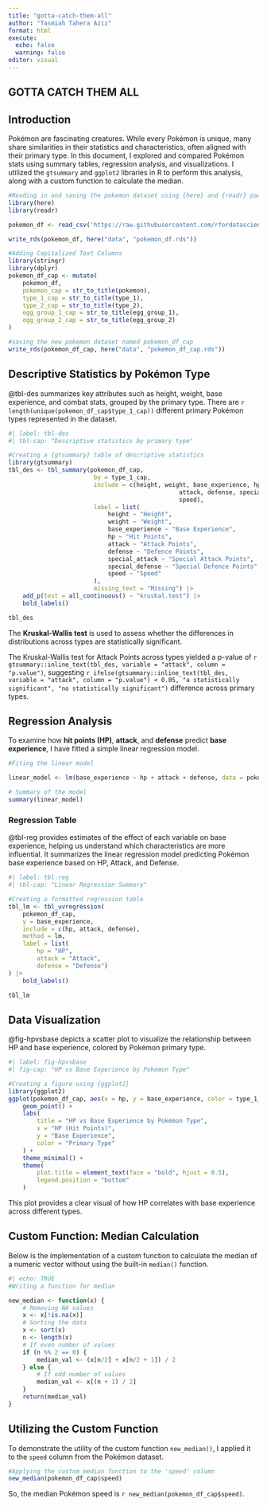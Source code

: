 ```yaml
---
title: "gotta-catch-them-all"
author: "Tasmiah Tahera Aziz"
format: html
execute: 
  echo: false
  warning: false
editor: visual
---
```


## GOTTA CATCH THEM ALL

## Introduction

Pokémon are fascinating creatures. While every Pokémon is unique, many share similarities in their statistics and characteristics, often aligned with their primary type. In this document, I explored and compared Pokémon stats using summary tables, regression analysis, and visualizations. I utilized the `gtsummary` and `ggplot2` libraries in R to perform this analysis, along with a custom function to calculate the median.

```r

#Reading in and saving the pokemon dataset using {here} and {readr} package
library(here)
library(readr)

pokemon_df <- read_csv('https://raw.githubusercontent.com/rfordatascience/tidytuesday/refs/heads/main/data/2025/2025-04-01/pokemon_df.csv')

write_rds(pokemon_df, here("data", "pokemon_df.rds"))

#Adding Capitalized Text Columns
library(stringr)
library(dplyr)
pokemon_df_cap <- mutate(
	pokemon_df,
	pokemon_cap = str_to_title(pokemon),
	type_1_cap = str_to_title(type_1),
	type_2_cap = str_to_title(type_2),
	egg_group_1_cap = str_to_title(egg_group_1),
	egg_group_2_cap = str_to_title(egg_group_2)
)

#saving the new pokemon dataset named pokemon_df_cap
write_rds(pokemon_df_cap, here("data", "pokemon_df_cap.rds"))


```

## Descriptive Statistics by Pokémon Type

@tbl-des summarizes key attributes such as height, weight, base experience, and combat stats, grouped by the primary type. There are `r length(unique(pokemon_df_cap$type_1_cap))` different primary Pokémon types represented in the dataset.

```r
#| label: tbl-des
#| tbl-cap: "Descriptive statistics by primary type"

#Creating a {gtsummary} table of descriptive statistics
library(gtsummary)
tbl_des <- tbl_summary(pokemon_df_cap,
						by = type_1_cap,
						include = c(height, weight, base_experience, hp,
												attack, defense, special_attack, special_defense,
												speed),
						label = list(
							height ~ "Height",
							weight ~ "Weight",
							base_experience ~ "Base Experience",
							hp ~ "Hit Points",
							attack ~ "Attack Points",
							defense ~ "Defence Points",
							special_attack ~ "Special Attack Points",
							special_defense ~ "Special Defence Points",
							speed ~ "Speed"
						),
						missing_text = "Missing") |>
	add_p(test = all_continuous() ~ "kruskal.test") |>
	bold_labels()

tbl_des
```

The **Kruskal-Wallis test** is used to assess whether the differences in distributions across types are statistically significant.

The Kruskal-Wallis test for Attack Points across types yielded a p-value of `r gtsummary::inline_text(tbl_des, variable = "attack", column = "p.value")`, suggesting `r ifelse(gtsummary::inline_text(tbl_des, variable = "attack", column = "p.value") < 0.05, "a statistically significant", "no statistically significant")` difference across primary types.

## Regression Analysis

To examine how **hit points (HP)**, **attack**, and **defense** predict **base experience**, I have fitted a simple linear regression model.

```r
#Fiting the linear model

linear_model <- lm(base_experience ~ hp + attack + defense, data = pokemon_df_cap)

# Summary of the model
summary(linear_model)
```

### Regression Table

@tbl-reg provides estimates of the effect of each variable on base experience, helping us understand which characteristics are more influential. It summarizes the linear regression model predicting Pokémon base experience based on HP, Attack, and Defense.

```r
#| label: tbl-reg
#| tbl-cap: "Linear Regression Summary"

#Creating a formatted regression table
tbl_lm <- tbl_uvregression(
	pokemon_df_cap,
	y = base_experience,
	include = c(hp, attack, defense),
	method = lm,
	label = list(
		hp = "HP",
		attack = "Attack",
		defense = "Defense")
) |>
	bold_labels()

tbl_lm
```

## Data Visualization

@fig-hpvsbase depicts a scatter plot to visualize the relationship between HP and base experience, colored by Pokémon primary type.

```r
#| label: fig-hpvsbase
#| fig-cap: "HP vs Base Experience by Pokémon Type"

#Creating a figure using {ggplot2}
library(ggplot2)
ggplot(pokemon_df_cap, aes(x = hp, y = base_experience, color = type_1_cap)) +
	geom_point() +
	labs(
		title = "HP vs Base Experience by Pokémon Type",
		x = "HP (Hit Points)",
		y = "Base Experience",
		color = "Primary Type"
	) +
	theme_minimal() +
	theme(
		plot.title = element_text(face = "bold", hjust = 0.5),
		legend.position = "bottom"
	)
```

This plot provides a clear visual of how HP correlates with base experience across different types.

## Custom Function: Median Calculation

Below is the implementation of a custom function to calculate the median of a numeric vector without using the built-in `median()` function.

```r
#| echo: TRUE
#Writing a function for median

new_median <- function(x) {
	# Removing NA values
	x <- x[!is.na(x)]
	# Sorting the data
	x <- sort(x)
	n <- length(x)
	# If even number of values
	if (n %% 2 == 0) {
		median_val <- (x[n/2] + x[n/2 + 1]) / 2
	} else {
		# If odd number of values
		median_val <- x[(n + 1) / 2]
	}
	return(median_val)
}

```

## Utilizing the Custom Function

To demonstrate the utility of the custom function `new_median()`, I applied it to the `speed` column from the Pokémon dataset.

```r
#Applying the custom median function to the 'speed' column
new_median(pokemon_df_cap$speed)
```

So, the median Pokémon speed is `r new_median(pokemon_df_cap$speed)`.
